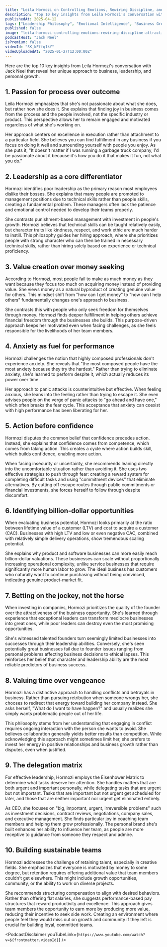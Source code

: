 ```yaml
---
title: "Leila Hormozi on Controlling Emotions, Rewiring Discipline, and Attracting Elite Teams"
description: "Top 10 key insights from Leila Hormozi's conversation with Jack Neel that reveal her unique approach to business, leadership, and personal growth."
publishedAt: 2025-04-12
tags: ["Leadership Philosophy", "Emotional Intelligence", "Business Growth"]
published: false
image: "leila-hormozi-controlling-emotions-rewiring-discipline-attracting-elite-teams.jpg"
podcastHost: "Jack Neel"
isPremium: false
videoId: "SK_kFffq1kY"
videoUploadedAt: "2025-01-27T12:00:00Z"
---
```



<PodcastSummaryPageLayout frontmatter={frontmatter}>

Here are the top 10 key insights from Leila Hormozi's conversation with Jack Neel that reveal her unique approach to business, leadership, and personal growth.

## 1. Passion for process over outcome

Leila Hormozi emphasizes that she's not passionate about what she does, but rather how she does it. She explains that finding joy in business comes from the process and the people involved, not the specific industry or product. This perspective allows her to remain engaged and motivated regardless of what she's working on.

Her approach centers on excellence in execution rather than attachment to a particular field. She believes you can find fulfillment in any business if you focus on doing it well and surrounding yourself with people you enjoy. As she puts it, "It doesn't matter if I was running a garbage truck company, I'd be passionate about it because it's how you do it that makes it fun, not what you do."

## 2. Leadership as a core differentiator

Hormozi identifies poor leadership as the primary reason most employees dislike their bosses. She explains that many people are promoted to management positions due to technical skills rather than people skills, creating a fundamental problem. These managers often lack the patience and emotional control needed to develop their teams properly.

She contrasts punishment-based management with investment in people's growth. Hormozi believes that technical skills can be taught relatively easily, but character traits like kindness, respect, and work ethic are much harder to instill. This philosophy guides her hiring approach, where she prioritizes people with strong character who can then be trained in necessary technical skills, rather than hiring solely based on experience or technical proficiency.

## 3. Value creation over money seeking

According to Hormozi, most people fail to make as much money as they want because they focus too much on acquiring money instead of providing value. She views money as a natural byproduct of creating genuine value for others. This mindset shift from "how can I get money" to "how can I help others" fundamentally changes one's approach to business.

She contrasts this with people who only seek freedom for themselves through money. Hormozi finds deeper fulfillment in helping others achieve financial freedom through the businesses she builds. This purpose-driven approach keeps her motivated even when facing challenges, as she feels responsible for the livelihoods of her team members.

## 4. Anxiety as fuel for performance

Hormozi challenges the notion that highly composed professionals don't experience anxiety. She reveals that "the most composed people have the most anxiety because they try the hardest." Rather than trying to eliminate anxiety, she's learned to perform despite it, which actually reduces its power over time.

Her approach to panic attacks is counterintuitive but effective. When feeling anxious, she leans into the feeling rather than trying to escape it. She even advises people on the verge of panic attacks to "go ahead and have one," which often breaks the fear cycle. This acceptance that anxiety can coexist with high performance has been liberating for her.

## 5. Action before confidence

Hormozi disputes the common belief that confidence precedes action. Instead, she explains that confidence comes from competence, which comes from taking action. This creates a cycle where action builds skill, which builds confidence, enabling more action.

When facing insecurity or uncertainty, she recommends leaning directly into the uncomfortable situation rather than avoiding it. She uses two effective strategies to push through fear: creating a reward system for completing difficult tasks and using "commitment devices" that eliminate alternatives. By cutting off escape routes through public commitments or financial investments, she forces herself to follow through despite discomfort.

## 6. Identifying billion-dollar opportunities

When evaluating business potential, Hormozi looks primarily at the ratio between lifetime value of a customer (LTV) and cost to acquire a customer (CAC). Businesses with high LTV and low or even negative CAC, combined with relatively simple delivery operations, show tremendous scaling potential.

She explains why product and software businesses can more easily reach billion-dollar valuations. These businesses can scale without proportionally increasing operational complexity, unlike service businesses that require significantly more human labor to grow. The ideal business has customers who naturally want to continue purchasing without being convinced, indicating genuine product-market fit.

## 7. Betting on the jockey, not the horse

When investing in companies, Hormozi prioritizes the quality of the founder over the attractiveness of the business opportunity. She's learned through experience that exceptional leaders can transform mediocre businesses into great ones, while poor leaders can destroy even the most promising opportunities.

She's witnessed talented founders turn seemingly limited businesses into successes through their leadership abilities. Conversely, she's seen potentially great businesses fail due to founder issues ranging from personal problems affecting business decisions to ethical lapses. This reinforces her belief that character and leadership ability are the most reliable predictors of business success.

## 8. Valuing time over vengeance

Hormozi has a distinctive approach to handling conflicts and betrayals in business. Rather than pursuing retribution when someone wrongs her, she chooses to redirect that energy toward building her company instead. She asks herself, "What do I want to have happen?" and usually realizes she simply wants problematic people out of her life.

This philosophy stems from her understanding that engaging in conflict requires ongoing interaction with the person she wants to avoid. She believes collaboration generally yields better results than competition. While acknowledging this approach might sometimes limit her, she prefers to invest her energy in positive relationships and business growth rather than disputes, even when justified.

## 9. The delegation matrix

For effective leadership, Hormozi employs the Eisenhower Matrix to determine what tasks deserve her attention. She handles matters that are both urgent and important personally, while delegating tasks that are urgent but not important. Tasks that are important but not urgent get scheduled for later, and those that are neither important nor urgent get eliminated entirely.

As CEO, she focuses on "big, important, urgent, irreversible problems" such as investment decisions, contract reviews, negotiations, company sales, and executive management. She finds particular joy in coaching team members and helping them grow professionally. The personal brand she's built enhances her ability to influence her team, as people are more receptive to guidance from someone they respect and admire.

## 10. Building sustainable teams

Hormozi addresses the challenge of retaining talent, especially in creative fields. She emphasizes that everyone is motivated by money to some degree, but retention requires offering additional value that team members couldn't get elsewhere. This might include growth opportunities, community, or the ability to work on diverse projects.

She recommends structuring compensation to align with desired behaviors. Rather than offering flat salaries, she suggests performance-based pay structures that reward productivity and excellence. This approach gives team members the opportunity to earn more by producing more value, reducing their incentive to seek side work. Creating an environment where people feel they would miss out on growth and community if they left is crucial for building loyal, committed teams.

<PodcastDisclaimer
  youTubeLink={`https://www.youtube.com/watch?v=${frontmatter.videoId}`}
/>

</PodcastSummaryPageLayout>
